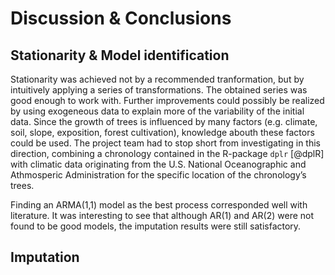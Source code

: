 # Discussion & Conclusions

## Stationarity & Model identification

Stationarity was achieved not by a recommended tranformation, but by intuitively applying a series of transformations. The obtained series was good enough to work with. Further improvements could possibly be realized by using exogeneous data to explain more of the variability of the initial data. Since the growth of trees is influenced by many factors (e.g. climate, soil, slope, exposition, forest cultivation), knowledge abouth these factors could be used. The project team had to stop short from investigating in this direction, combining a chronology contained in the R-package `dplr` [@dplR] with climatic data originating from the U.S. National Oceanographic and Athmosperic Administration for the specific location of the chronology's trees.

Finding an ARMA(1,1) model as the best process corresponded well with literature. It was interesting to see that although AR(1) and AR(2) were not found to be good models, the imputation results were still satisfactory.

## Imputation
